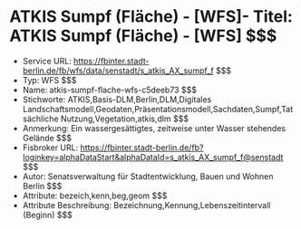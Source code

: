 # ATKIS Sumpf (Fläche) - [WFS]- Titel: ATKIS Sumpf (Fläche) - [WFS] $$$
- Service URL: https://fbinter.stadt-berlin.de/fb/wfs/data/senstadt/s_atkis_AX_sumpf_f $$$
- Typ: WFS $$$
- Name: atkis-sumpf-flache-wfs-c5deeb73 $$$
- Stichworte: ATKIS,Basis-DLM,Berlin,DLM,Digitales Landschaftsmodell,Geodaten,Präsentationsmodell,Sachdaten,Sumpf,Tatsächliche Nutzung,Vegetation,atkis,dlm $$$
- Anmerkung: Ein wassergesättigtes, zeitweise unter Wasser stehendes Gelände $$$
- Fisbroker URL: https://fbinter.stadt-berlin.de/fb?loginkey=alphaDataStart&alphaDataId=s_atkis_AX_sumpf_f@senstadt $$$
- Autor: Senatsverwaltung für Stadtentwicklung, Bauen und Wohnen Berlin $$$
- Attribute: bezeich,kenn,beg,geom $$$
- Attribute Beschreibung: Bezeichnung,Kennung,Lebenszeitintervall (Beginn) $$$
